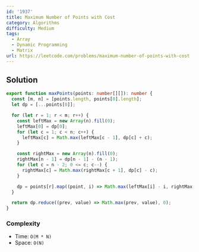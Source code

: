 ```yaml
---
id: '1937'
title: Maximum Number of Points with Cost
category: Algorithms
difficulty: Medium
tags:
  - Array
  - Dynamic Programming
  - Matrix
url: https://leetcode.com/problems/maximum-number-of-points-with-cost
---
```


## Solution

```typescript filename="solution.ts" copy
export function maxPoints(points: number[][]): number {
  const [m, n] = [points.length, points[0].length];
  let dp = [...points[0]];

  for (let r = 1; r < m; r++) {
    const leftMax = new Array(n).fill(0);
    leftMax[0] = dp[0];
    for (let c = 1; c < n; c++) {
      leftMax[c] = Math.max(leftMax[c - 1], dp[c] + c);
    }

    const rightMax = new Array(n).fill(0);
    rightMax[n - 1] = dp[n - 1] - (n - 1);
    for (let c = n - 2; 0 <= c; c--) {
      rightMax[c] = Math.max(rightMax[c + 1], dp[c] - c);
    }

    dp = points[r].map((point, i) => Math.max(leftMax[i] - i, rightMax[i] + i) + point);
  }

  return dp.reduce((prev, value) => Math.max(prev, value), 0);
}
```

### Complexity

- Time: `O(M * N)`
- Space: `O(N)`
